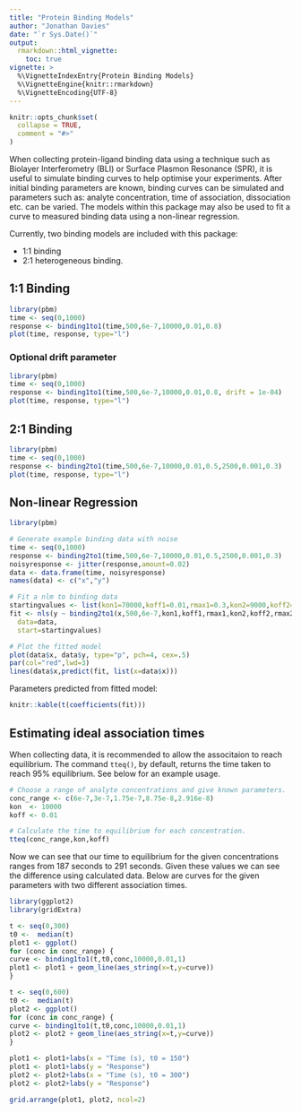 ```yaml
---
title: "Protein Binding Models"
author: "Jonathan Davies"
date: "`r Sys.Date()`"
output:
  rmarkdown::html_vignette:
    toc: true
vignette: >
  %\VignetteIndexEntry{Protein Binding Models}
  %\VignetteEngine{knitr::rmarkdown}
  %\VignetteEncoding{UTF-8}
---
```


```r
knitr::opts_chunk$set(
  collapse = TRUE,
  comment = "#>"
)
```

When collecting protein-ligand binding data using a technique such as Biolayer Interferometry (BLI) or Surface Plasmon Resonance (SPR), it is useful to simulate binding curves to help optimise your experiments. After initial binding parameters are known, binding curves can be simulated and parameters such as: analyte concentration, time of association, dissociation etc. can be varied. The models within this package may also be used to fit a curve to measured binding data using a non-linear regression.

Currently, two binding models are included with this package:

 - 1:1 binding
 - 2:1 heterogeneous binding.


## 1:1 Binding

```r
library(pbm)
time <- seq(0,1000)
response <- binding1to1(time,500,6e-7,10000,0.01,0.8)
plot(time, response, type="l")
```

### Optional drift parameter

```r
library(pbm)
time <- seq(0,1000)
response <- binding1to1(time,500,6e-7,10000,0.01,0.8, drift = 1e-04)
plot(time, response, type="l")
```

## 2:1 Binding



```r
library(pbm)
time <- seq(0,1000)
response <- binding2to1(time,500,6e-7,10000,0.01,0.5,2500,0.001,0.3)
plot(time, response, type="l")
```

## Non-linear Regression

```r
library(pbm)

# Generate example binding data with noise
time <- seq(0,1000)
response <- binding2to1(time,500,6e-7,10000,0.01,0.5,2500,0.001,0.3)
noisyresponse <- jitter(response,amount=0.02)
data <- data.frame(time, noisyresponse)
names(data) <- c("x","y")

# Fit a nlm to binding data
startingvalues <- list(kon1=70000,koff1=0.01,rmax1=0.3,kon2=9000,koff2=0.004,rmax2=0.3)
fit <- nls(y ~ binding2to1(x,500,6e-7,kon1,koff1,rmax1,kon2,koff2,rmax2),
  data=data,
  start=startingvalues)

# Plot the fitted model
plot(data$x, data$y, type="p", pch=4, cex=.5)
par(col="red",lwd=3)
lines(data$x,predict(fit, list(x=data$x)))
```


Parameters predicted from fitted model:

```r
knitr::kable(t(coefficients(fit)))
```

## Estimating ideal association times

When collecting data, it is recommended to allow the associtaion to reach equilibrium. The command `tteq()`, by default, returns the time taken to reach 95\% equilibrium. See below for an example usage.

```r
# Choose a range of analyte concentrations and give known parameters.
conc_range <- c(6e-7,3e-7,1.75e-7,8.75e-8,2.916e-8)
kon  <- 10000
koff <- 0.01

# Calculate the time to equilibrium for each concentration.
tteq(conc_range,kon,koff)
```

Now we can see that our time to equilibrium for the given concentrations ranges from 187 seconds to 291 seconds. Given these values we can see the difference using calculated data. Below are curves for the given parameters with two different association times.

```r
library(ggplot2)
library(gridExtra)

t <- seq(0,300)
t0 <-  median(t)
plot1 <- ggplot()
for (conc in conc_range) {
curve <- binding1to1(t,t0,conc,10000,0.01,1)
plot1 <- plot1 + geom_line(aes_string(x=t,y=curve))
}

t <- seq(0,600)
t0 <-  median(t)
plot2 <- ggplot()
for (conc in conc_range) {
curve <- binding1to1(t,t0,conc,10000,0.01,1)
plot2 <- plot2 + geom_line(aes_string(x=t,y=curve))
}

plot1 <- plot1+labs(x = "Time (s), t0 = 150")
plot1 <- plot1+labs(y = "Response")
plot2 <- plot2+labs(x = "Time (s), t0 = 300")
plot2 <- plot2+labs(y = "Response")

grid.arrange(plot1, plot2, ncol=2)
```
